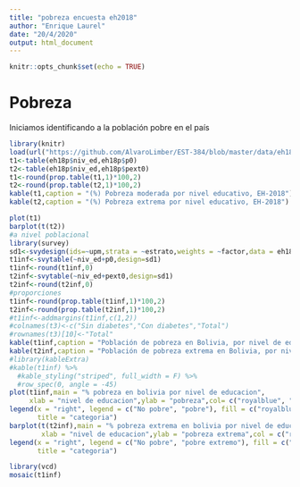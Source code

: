 ```yaml
---
title: "pobreza encuesta eh2018"
author: "Enrique Laurel"
date: "20/4/2020"
output: html_document
---
```


```r
knitr::opts_chunk$set(echo = TRUE)
```

# Pobreza

Iniciamos identificando a la población pobre en el país

```r
library(knitr)
load(url("https://github.com/AlvaroLimber/EST-384/blob/master/data/eh18.Rdata?raw=true"))
t1<-table(eh18p$niv_ed,eh18p$p0)
t2<-table(eh18p$niv_ed,eh18p$pext0)
t1<-round(prop.table(t1,1)*100,2)
t2<-round(prop.table(t2,1)*100,2)
kable(t1,caption = "(%) Pobreza moderada por nivel educativo, EH-2018")
kable(t2,caption = "(%) Pobreza extrema por nivel educativo, EH-2018")

plot(t1)
barplot(t(t2))
#a nivel poblacional 
library(survey)
sd1<-svydesign(ids=~upm,strata = ~estrato,weights = ~factor,data = eh18p)
t1inf<-svytable(~niv_ed+p0,design=sd1)
t1inf<-round(t1inf,0)
t2inf<-svytable(~niv_ed+pext0,design=sd1)
t2inf<-round(t2inf,0)
#proporciones
t1inf<-round(prop.table(t1inf,1)*100,2)
t2inf<-round(prop.table(t2inf,1)*100,2)
#t1inf<-addmargins(t1inf,c(1,2))
#colnames(t3)<-c("Sin diabetes","Con diabetes","Total")
#rownames(t3)[10]<-"Total"
kable(t1inf,caption = "Población de pobreza en Bolivia, por nivel de educacion, EH-2018")
kable(t2inf,caption = "Población de pobreza extrema en Bolivia, por nivel de educacion, EH-2018")
#library(kableExtra)
#kable(t1inf) %>%
  #kable_styling("striped", full_width = F) %>%
  #row_spec(0, angle = -45)
plot(t1inf,main = "% pobreza en bolivia por nivel de educacion",
     xlab = "nivel de educacion",ylab = "pobreza",col= c("royalblue", "grey"))
legend(x = "right", legend = c("No pobre", "pobre"), fill = c("royalblue", "grey"), 
       title = "categoria")
barplot(t(t2inf),main = "% pobreza extrema en bolivia por nivel de educacion",
        xlab = "nivel de educacion",ylab = "pobreza extrema",col = c("royalblue", "grey"))
legend(x = "right", legend = c("No pobre", "pobre extremo"), fill = c("royalblue", "grey"), 
       title = "categoria")

library(vcd)
mosaic(t1inf)  
```
